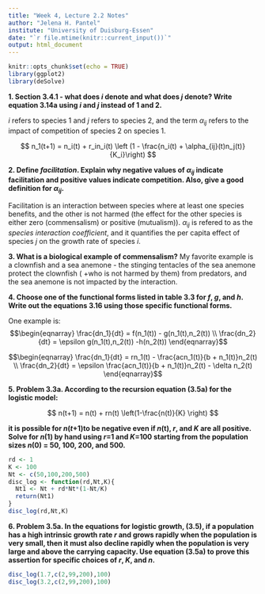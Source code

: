 ```yaml
---
title: "Week 4, Lecture 2.2 Notes"
author: "Jelena H. Pantel"
institute: "University of Duisburg-Essen"
date: "`r file.mtime(knitr::current_input())`"
output: html_document
---
```


```r
knitr::opts_chunk$set(echo = TRUE)
library(ggplot2)
library(deSolve)
```


**1. Section 3.4.1 - what does *i* denote and what does *j* denote? Write equation 3.14a using *i* and *j* instead of 1 and 2.**

*i* refers to species 1 and *j* refers to species 2, and the term $\alpha_{ij}$ refers to the impact of competition of species 2 on species 1.

$$ n_1(t+1) = n_i(t) + r_in_i(t) \left (1 - \frac{n_i(t) + \alpha_{ij}(t)n_j(t)}{K_i}\right) $$

**2. Define *facilitation*. Explain why negative values of $\alpha_{ij}$ indicate facilitation and positive values indicate competition. Also, give a good definition for $\alpha_{ij}$.**

Facilitation is an interaction between species where at least one species benefits, and the other is not harmed (the effect for the other species is either zero (commensalism) or positive (mutualism)). $\alpha_{ij}$ is refered to as the *species interaction coefficient*, and it quantifies the per capita effect of species *j* on the growth rate of species *i*.

**3. What is a biological example of commensalism?**
My favorite example is a clownfish and a sea anemone - the stinging tentacles of the sea anemone protect the clownfish (
+who is not harmed by them) from predators, and the sea anemone is not impacted by the interaction.

**4. Choose one of the functional forms listed in table 3.3 for *f*, *g*, and *h*. Write out the equations 3.16 using those specific functional forms.**

One example is:
$$\begin{eqnarray} \frac{dn_1}{dt} = f(n_1(t)) - g(n_1(t),n_2(t)) \\ \frac{dn_2}{dt} = \epsilon g(n_1(t),n_2(t)) -h(n_2(t)) \end{eqnarray}$$

$$\begin{eqnarray} \frac{dn_1}{dt} = rn_1(t) - \frac{acn_1(t)}{b + n_1(t)}n_2(t) \\ \frac{dn_2}{dt} = \epsilon \frac{acn_1(t)}{b + n_1(t)}n_2(t) - \delta n_2(t) \end{eqnarray}$$

**5. Problem 3.3a. According to the recursion equation (3.5a) for the logistic model:**

$$ n(t+1) = n(t) + rn(t) \left(1-\frac{n(t)}{K} \right) $$

**it is possible for *n*(*t*+1)to be negative even if *n*(t), *r*, and *K* are all positive. Solve for *n*(1) by hand using *r*=1 and *K*=100 starting from the population sizes *n*(0) = 50, 100, 200, and 500.**

```r
rd <- 1
K <- 100
Nt <- c(50,100,200,500)
disc_log <- function(rd,Nt,K){
  Nt1 <- Nt + rd*Nt*(1-Nt/K)
  return(Nt1)
}
disc_log(rd,Nt,K)
```

**6. Problem 3.5a. In the equations for logistic growth, (3.5), if a population has a high intrinsic growth rate *r* and grows rapidly when the population is very small, then it must also decline rapidly when the population is very large and above the carrying capacity. Use equation (3.5a) to prove this assertion for specific choices of *r*, *K*, and *n*.**

```r
disc_log(1.7,c(2,99,200),100)
disc_log(3.2,c(2,99,200),100)
```
